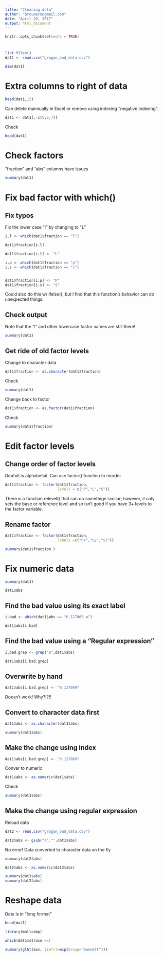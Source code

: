 ```yaml
---
title: "Cleaning data"
author: "brouwern@gmail.com"
date: "April 20, 2017"
output: html_document
---
```


```r
knitr::opts_chunk$set(echo = TRUE)
```

# 

```r
list.files()
dat1 <- read.csv("grogan_bad_data.csv")


```


```r
dim(dat1)
```


# Extra columns to right of data

```r
head(dat1,15)
```


Can delete mannually in Excel or remove using indexing "negative indexing".

```r
dat1 <- dat1[,-c(5,6,7)]
```

Check

```r
head(dat1)
```


# Check factors

"fraction" and "abs" columns have issues
```r
summary(dat1)
```


# Fix bad factor with which()


## Fix typos

Fix the lower case "l" by changing to "L"
```r
i.l <- which(dat1$fraction == "l")

dat1$fraction[i.l]

dat1$fraction[i.l] <- "L"

```


```r
i.p <- which(dat1$fraction == "p")
i.s <- which(dat1$fraction == "s")


dat1$fraction[i.p] <- "P"
dat1$fraction[i.s] <- "S"
```

Could also do this w/ ifelse(), but I find that this function's behavior can do unexpected things.


## Check output

Note that the "l" and other lowercase factor names are still there!

```r
summary(dat1)
```


## Get ride of old factor levels


Change to character data
```r
dat1$fraction <- as.character(dat1$fraction)
```

Check
```r
summary(dat1)
```


Change back to factor
```r
dat1$fraction <- as.factor(dat1$fraction)
```


Check
```r
summary(dat1$fraction)
```


# Edit factor levels

## Change order of factor levels

Deafult is alphabetial.  Can use factor() function to reorder
```r
dat1$fraction <- factor(dat1$fraction,
                        levels = c("P","L","S"))
```


There is a function relevel() that can do somethign similar; however, it only sets the base or reference level and so isn't good if you have 3+ levels to the factor variable.

## Rename factor

```r
dat1$fraction <- factor(dat1$fraction,
                        labels =c("Px","Ly","Sz"))

```


```r
summary(dat1$fraction )
```





# Fix numeric data

```r
summary(dat1)
```


```r
dat1$abs
```


## Find the bad value using its exact label
```r
i.bad <- which(dat1$abs == "0.127069 a")

dat1$abs[i.bad]
```


## Find the bad value using a "Regular expression"

```r
i.bad.grep <- grep("a",dat1$abs)
```


```r
dat1$abs[i.bad.grep]
```


## Overwrite by hand

```r
dat1$abs[i.bad.grep] <- "0.127069"
```

Doesn't work!  Why?!?!!


## Convert to character data first
```r
dat1$abs <- as.character(dat1$abs)
```


```r
summary(dat1$abs)
```




## Make the change using index

```r
dat1$abs[i.bad.grep] <- "0.127069"
```

Conver to numeric

```r
dat1$abs <- as.numeric(dat1$abs)
```


Check

```r
summary(dat1$abs)
```


## Make the change using regular expression

Reload data
```r
dat2 <- read.csv("grogan_bad_data.csv")
```


```r
dat2$abs <- gsub("a","",dat1$abs)
```

No error!  Data converted to character data on the fly

```r
summary(dat2$abs)
```



```r
dat2$abs <- as.numeric(dat2$abs)
```

```r
summary(dat1$abs)
summary(dat2$abs)
```



# Reshape data

Data is in "long format"

```r
head(dat1)
```





```r
library(multcomp)

which(dat1$strain ==)

summary(glht(aov, linfct=mcp(Group="Dunnett")))
```


